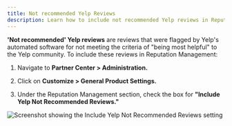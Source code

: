 ```yaml
---
title: Not recommended Yelp Reviews
description: Learn how to include not recommended Yelp reviews in Reputation Management
---
```


**'Not recommended' Yelp reviews** are reviews that were flagged by Yelp's automated software for not meeting the criteria of "being most helpful" to the Yelp community. To include these reviews in Reputation Management:

1) Navigate to **Partner Center > Administration.**

2) Click on **Customize > General Product Settings.**

3) Under the Reputation Management section, check the box for **"Include Yelp Not Recommended Reviews."**

![Screenshot showing the Include Yelp Not Recommended Reviews setting](/img/reputation-management/yelp-not-recommended.jpg)
